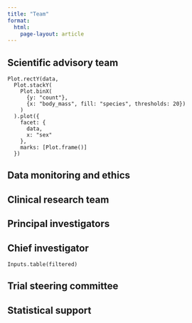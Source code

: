 ```yaml
---
title: "Team"
format:
  html:
    page-layout: article
---
```


::: {.panel-tabset}

## Scientific advisory team

```ojs
Plot.rectY(data, 
  Plot.stackY(
    Plot.binX( 
      {y: "count"}, 
      {x: "body_mass", fill: "species", thresholds: 20})
    )
  ).plot({
    facet: {
      data,
      x: "sex"
    },
    marks: [Plot.frame()]
  })
```

## Data monitoring and ethics

## Clinical research team

## Principal investigators

## Chief investigator

```ojs
Inputs.table(filtered)
```


## Trial steering committee



## Statistical support



:::
